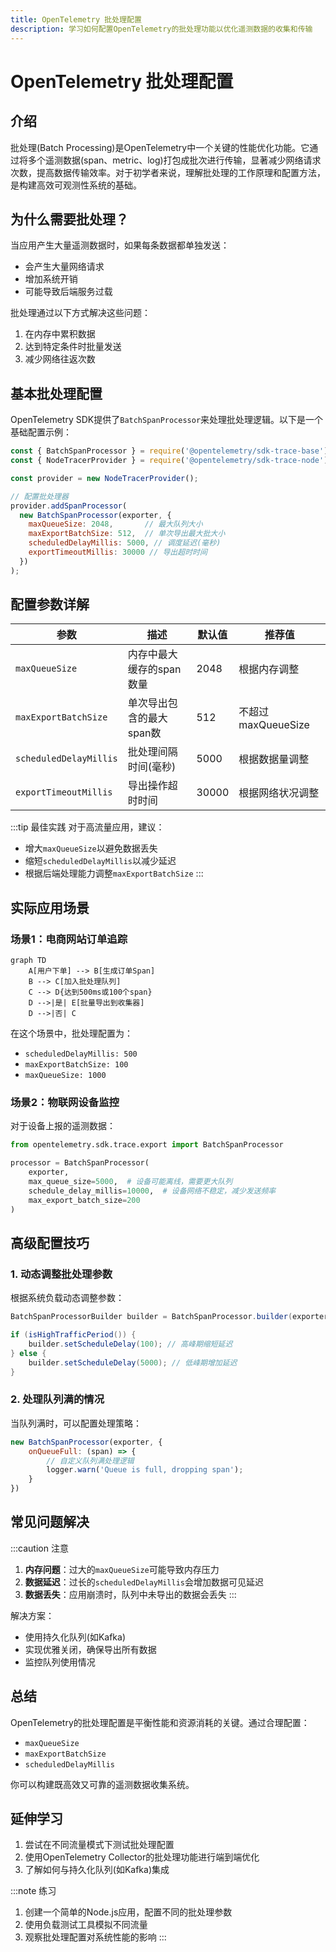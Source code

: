 ```yaml
---
title: OpenTelemetry 批处理配置
description: 学习如何配置OpenTelemetry的批处理功能以优化遥测数据的收集和传输
---
```


# OpenTelemetry 批处理配置

## 介绍

批处理(Batch Processing)是OpenTelemetry中一个关键的性能优化功能。它通过将多个遥测数据(span、metric、log)打包成批次进行传输，显著减少网络请求次数，提高数据传输效率。对于初学者来说，理解批处理的工作原理和配置方法，是构建高效可观测性系统的基础。

## 为什么需要批处理？

当应用产生大量遥测数据时，如果每条数据都单独发送：
- 会产生大量网络请求
- 增加系统开销
- 可能导致后端服务过载

批处理通过以下方式解决这些问题：
1. 在内存中累积数据
2. 达到特定条件时批量发送
3. 减少网络往返次数

## 基本批处理配置

OpenTelemetry SDK提供了`BatchSpanProcessor`来处理批处理逻辑。以下是一个基础配置示例：

```javascript
const { BatchSpanProcessor } = require('@opentelemetry/sdk-trace-base');
const { NodeTracerProvider } = require('@opentelemetry/sdk-trace-node');

const provider = new NodeTracerProvider();

// 配置批处理器
provider.addSpanProcessor(
  new BatchSpanProcessor(exporter, {
    maxQueueSize: 2048,       // 最大队列大小
    maxExportBatchSize: 512,  // 单次导出最大批大小
    scheduledDelayMillis: 5000, // 调度延迟(毫秒)
    exportTimeoutMillis: 30000 // 导出超时时间
  })
);
```

## 配置参数详解

| 参数 | 描述 | 默认值 | 推荐值 |
|------|------|--------|--------|
| `maxQueueSize` | 内存中最大缓存的span数量 | 2048 | 根据内存调整 |
| `maxExportBatchSize` | 单次导出包含的最大span数 | 512 | 不超过maxQueueSize |
| `scheduledDelayMillis` | 批处理间隔时间(毫秒) | 5000 | 根据数据量调整 |
| `exportTimeoutMillis` | 导出操作超时时间 | 30000 | 根据网络状况调整 |

:::tip 最佳实践
对于高流量应用，建议：
- 增大`maxQueueSize`以避免数据丢失
- 缩短`scheduledDelayMillis`以减少延迟
- 根据后端处理能力调整`maxExportBatchSize`
:::

## 实际应用场景

### 场景1：电商网站订单追踪

```mermaid
graph TD
    A[用户下单] --> B[生成订单Span]
    B --> C[加入批处理队列]
    C --> D{达到500ms或100个span}
    D -->|是| E[批量导出到收集器]
    D -->|否| C
```

在这个场景中，批处理配置为：
- `scheduledDelayMillis: 500`
- `maxExportBatchSize: 100`
- `maxQueueSize: 1000`

### 场景2：物联网设备监控

对于设备上报的遥测数据：
```python
from opentelemetry.sdk.trace.export import BatchSpanProcessor

processor = BatchSpanProcessor(
    exporter,
    max_queue_size=5000,  # 设备可能离线，需要更大队列
    schedule_delay_millis=10000,  # 设备网络不稳定，减少发送频率
    max_export_batch_size=200
)
```

## 高级配置技巧

### 1. 动态调整批处理参数

根据系统负载动态调整参数：
```java
BatchSpanProcessorBuilder builder = BatchSpanProcessor.builder(exporter);

if (isHighTrafficPeriod()) {
    builder.setScheduleDelay(100); // 高峰期缩短延迟
} else {
    builder.setScheduleDelay(5000); // 低峰期增加延迟
}
```

### 2. 处理队列满的情况

当队列满时，可以配置处理策略：
```javascript
new BatchSpanProcessor(exporter, {
    onQueueFull: (span) => {
        // 自定义队列满处理逻辑
        logger.warn('Queue is full, dropping span');
    }
})
```

## 常见问题解决

:::caution 注意
1. **内存问题**：过大的`maxQueueSize`可能导致内存压力
2. **数据延迟**：过长的`scheduledDelayMillis`会增加数据可见延迟
3. **数据丢失**：应用崩溃时，队列中未导出的数据会丢失
:::

解决方案：
- 使用持久化队列(如Kafka)
- 实现优雅关闭，确保导出所有数据
- 监控队列使用情况

## 总结

OpenTelemetry的批处理配置是平衡性能和资源消耗的关键。通过合理配置：
- `maxQueueSize`
- `maxExportBatchSize` 
- `scheduledDelayMillis`

你可以构建既高效又可靠的遥测数据收集系统。

## 延伸学习

1. 尝试在不同流量模式下测试批处理配置
2. 使用OpenTelemetry Collector的批处理功能进行端到端优化
3. 了解如何与持久化队列(如Kafka)集成

:::note 练习
1. 创建一个简单的Node.js应用，配置不同的批处理参数
2. 使用负载测试工具模拟不同流量
3. 观察批处理配置对系统性能的影响
:::